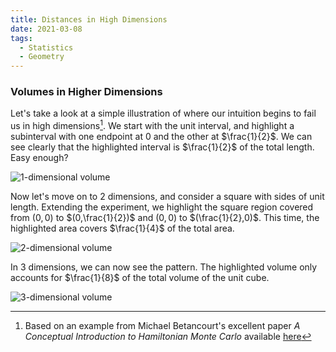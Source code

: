 ```yaml
---
title: Distances in High Dimensions
date: 2021-03-08
tags:
  - Statistics
  - Geometry
---
```




### Volumes in Higher Dimensions

Let's take a look at a simple illustration of where our intuition begins to fail us in high dimensions[^1]. We start with the unit interval, 
and highlight a subinterval with one endpoint at $0$ and the other at $\frac{1}{2}$. We can see clearly that the highlighted interval is
$\frac{1}{2}$ of the total length. Easy enough? 

![1-dimensional volume](./one_dimension.png)

Now let's move on to 2 dimensions, and consider a square with sides of unit length. Extending the experiment, we highlight the square region 
covered from $(0,0)$ to $(0,\frac{1}{2})$ and $(0,0)$ to $(\frac{1}{2},0)$. This time, the highlighted area covers $\frac{1}{4}$ of the total area.

![2-dimensional volume](./two_dimensions.png)

In 3 dimensions, we can now see the pattern. The highlighted volume only accounts for $\frac{1}{8}$ of the total volume of the unit cube.

![3-dimensional volume](./three_dimensions.png)


[^1]: Based on an example from Michael Betancourt's excellent paper *A Conceptual Introduction to Hamiltonian Monte Carlo* available [here](https://arxiv.org/abs/1701.02434)

